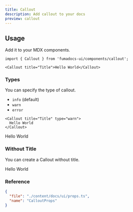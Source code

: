 ```yaml
---
title: Callout
description: Add callout to your docs
preview: callout
---
```


## Usage

Add it to your MDX components.

```mdx
import { Callout } from 'fumadocs-ui/components/callout';

<Callout title="Title">Hello World</Callout>
```

### Types

You can specify the type of callout.

- `info` (default)
- `warn`
- `error`

```mdx
<Callout title="Title" type="warn">
  Hello World
</Callout>
```

<Callout title="Title" type="warn">
  Hello World
</Callout>

### Without Title

You can create a Callout without title.

<Callout>Hello World</Callout>

### Reference

```json doc-gen:typescript
{
  "file": "./content/docs/ui/props.ts",
  "name": "CalloutProps"
}
```
